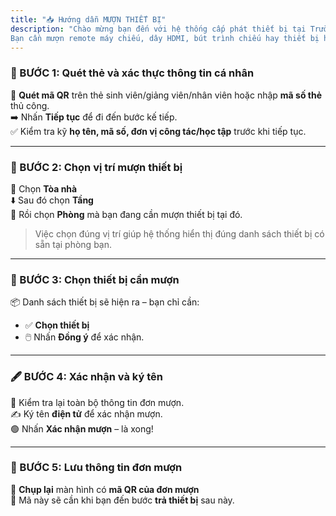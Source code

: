 ```yaml
---
title: "📥 Hướng dẫn MƯỢN THIẾT BỊ"
description: "Chào mừng bạn đến với hệ thống cấp phát thiết bị tại Trường Đại học Sư phạm TP.HCM! 🎓
Bạn cần mượn remote máy chiếu, dây HDMI, bút trình chiếu hay thiết bị hỗ trợ giảng dạy? Chỉ vài bước đơn giản là xong!"
---
```


### 🔹 BƯỚC 1: Quét thẻ và xác thực thông tin cá nhân

🪪 **Quét mã QR** trên thẻ sinh viên/giảng viên/nhân viên hoặc nhập **mã số thẻ** thủ công.\
➡️ Nhấn **Tiếp tục** để đi đến bước kế tiếp.\
✅ Kiểm tra kỹ **họ tên, mã số, đơn vị công tác/học tập** trước khi tiếp tục.

---

### 🏫 BƯỚC 2: Chọn vị trí mượn thiết bị

🏢 Chọn **Tòa nhà**\
⬇️ Sau đó chọn **Tầng**\
🏫 Rồi chọn **Phòng** mà bạn đang cần mượn thiết bị tại đó.

> Việc chọn đúng vị trí giúp hệ thống hiển thị đúng danh sách thiết bị có sẵn tại phòng bạn.

---

### 🔌 BƯỚC 3: Chọn thiết bị cần mượn

📦 Danh sách thiết bị sẽ hiện ra – bạn chỉ cần:

- ✅ **Chọn thiết bị**
- 🖱️ Nhấn **Đồng ý** để xác nhận.

---

### 🖋️ BƯỚC 4: Xác nhận và ký tên

📄 Kiểm tra lại toàn bộ thông tin đơn mượn.\
✍️ Ký tên **điện tử** để xác nhận mượn.\
🟢 Nhấn **Xác nhận mượn** – là xong\!

---

### 📸 BƯỚC 5: Lưu thông tin đơn mượn

🎯 **Chụp lại** màn hình có **mã QR của đơn mượn**\
🧾 Mã này sẽ cần khi bạn đến bước **trả thiết bị** sau này.